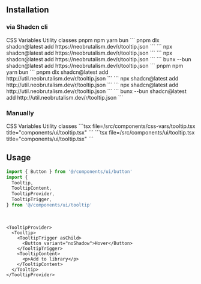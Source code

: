 ## Installation

### via Shadcn cli

<Tabs defaultValue="css-vars" className="w-full">
  <TabsList className="grid w-full grid-cols-2">
    <TabsTrigger value="css-vars">CSS Variables</TabsTrigger>
    <TabsTrigger value="util">Utility classes</TabsTrigger>
  </TabsList>
  <TabsContent value="css-vars">
    <Tabs defaultValue="pnpm" className="w-full">
      <TabsList className="grid w-full grid-cols-4">
        <TabsTrigger value="pnpm">pnpm</TabsTrigger>
        <TabsTrigger value="npm">npm</TabsTrigger>
        <TabsTrigger value="yarn">yarn</TabsTrigger>
        <TabsTrigger value="bun">bun</TabsTrigger>
      </TabsList>
      <TabsContent value="pnpm">
      ```
      pnpm dlx shadcn@latest add https://neobrutalism.dev/r/tooltip.json
      ```
      </TabsContent>
      <TabsContent value="npm">
      ```
      npx shadcn@latest add https://neobrutalism.dev/r/tooltip.json
      ```
      </TabsContent>
      <TabsContent value="yarn">
      ```
      npx shadcn@latest add https://neobrutalism.dev/r/tooltip.json
      ```
      </TabsContent>
      <TabsContent value="bun">
      ```
      bunx --bun shadcn@latest add https://neobrutalism.dev/r/tooltip.json
      ```
      </TabsContent>
    </Tabs>
  </TabsContent>
  <TabsContent value="util">
    <Tabs defaultValue="pnpm" className="w-full">
      <TabsList className="grid w-full grid-cols-4">
        <TabsTrigger value="pnpm">pnpm</TabsTrigger>
        <TabsTrigger value="npm">npm</TabsTrigger>
        <TabsTrigger value="yarn">yarn</TabsTrigger>
        <TabsTrigger value="bun">bun</TabsTrigger>
      </TabsList>
      <TabsContent value="pnpm">
      ```
      pnpm dlx shadcn@latest add http://util.neobrutalism.dev/r/tooltip.json
      ```
      </TabsContent>
      <TabsContent value="npm">
      ```
      npx shadcn@latest add http://util.neobrutalism.dev/r/tooltip.json
      ```
      </TabsContent>
      <TabsContent value="yarn">
      ```
      npx shadcn@latest add http://util.neobrutalism.dev/r/tooltip.json
      ```
      </TabsContent>
      <TabsContent value="bun">
      ```
      bunx --bun shadcn@latest add http://util.neobrutalism.dev/r/tooltip.json
      ```
      </TabsContent>
    </Tabs>
  </TabsContent>
</Tabs>

<br />

### Manually

<Tabs defaultValue="css-vars" className="w-full">
  <TabsList className="grid w-full grid-cols-2">
    <TabsTrigger value="css-vars">CSS Variables</TabsTrigger>
    <TabsTrigger value="util">Utility classes</TabsTrigger>
  </TabsList>
  <TabsContent value="css-vars">
    ```tsx file=<rootDir>/src/components/css-vars/tooltip.tsx title="components/ui/tooltip.tsx"
    ```
  </TabsContent>
  <TabsContent value="util">
    ```tsx file=<rootDir>/src/components/ui/tooltip.tsx title="components/ui/tooltip.tsx"
    ```
  </TabsContent>
</Tabs>

<br />

## Usage

```ts
import { Button } from '@/components/ui/button'
import {
  Tooltip,
  TooltipContent,
  TooltipProvider,
  TooltipTrigger,
} from '@/components/ui/tooltip'
```

<br />

```tsx
<TooltipProvider>
  <Tooltip>
    <TooltipTrigger asChild>
      <Button variant="noShadow">Hover</Button>
    </TooltipTrigger>
    <TooltipContent>
      <p>Add to library</p>
    </TooltipContent>
  </Tooltip>
</TooltipProvider>
```